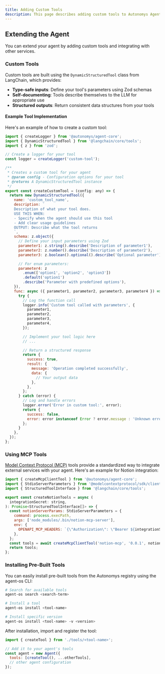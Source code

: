 ```yaml
---
title: Adding Custom Tools
description: This page describes adding custom tools to Autonomys Agents Framework
---
```


## Extending the Agent

You can extend your agent by adding custom tools and integrating with other services.

### Custom Tools

Custom tools are built using the `DynamicStructuredTool` class from LangChain, which provides:

- **Type-safe inputs**: Define your tool's parameters using Zod schemas
- **Self-documenting**: Tools describe themselves to the LLM for appropriate use
- **Structured outputs**: Return consistent data structures from your tools

#### Example Tool Implementation

Here's an example of how to create a custom tool:

```javascript
import { createLogger } from '@autonomys/agent-core';
import { DynamicStructuredTool } from '@langchain/core/tools';
import { z } from 'zod';

// Create a logger for your tool
const logger = createLogger('custom-tool');

/**
 * Creates a custom tool for your agent
 * @param config - Configuration options for your tool
 * @returns A DynamicStructuredTool instance
 */
export const createCustomTool = (config: any) => {
  return new DynamicStructuredTool({
    name: 'custom_tool_name',
    description: `
    Description of what your tool does.
    USE THIS WHEN:
    - Specify when the agent should use this tool
    - Add clear usage guidelines
    OUTPUT: Describe what the tool returns
    `,
    schema: z.object({
      // Define your input parameters using Zod
      parameter1: z.string().describe('Description of parameter1'),
      parameter2: z.number().describe('Description of parameter2'),
      parameter3: z.boolean().optional().describe('Optional parameter'),

      // For enum parameters:
      parameter4: z
        .enum(['option1', 'option2', 'option3'])
        .default('option1')
        .describe('Parameter with predefined options'),
    }),
    func: async ({ parameter1, parameter2, parameter3, parameter4 }) => {
      try {
        // Log the function call
        logger.info('Custom tool called with parameters', {
          parameter1,
          parameter2,
          parameter3,
          parameter4,
        });

        // Implement your tool logic here
        // ...

        // Return a structured response
        return {
          success: true,
          result: {
            message: 'Operation completed successfully',
            data: {
              // Your output data
            },
          },
        };
      } catch (error) {
        // Log and handle errors
        logger.error('Error in custom tool:', error);
        return {
          success: false,
          error: error instanceof Error ? error.message : 'Unknown error',
        };
      }
    },
  });
};
```

### Using MCP Tools

[Model Context Protocol (MCP)](https://docs.anthropic.com/en/docs/agents-and-tools/mcp) tools provide a standardized way to integrate external services with your agent. Here's an example for Notion integration:

```javascript
import { createMcpClientTool } from '@autonomys/agent-core';
import { StdioServerParameters } from '@modelcontextprotocol/sdk/client/stdio.js';
import { StructuredToolInterface } from '@langchain/core/tools';

export const createNotionTools = async (
  integrationSecret: string,
): Promise<StructuredToolInterface[]> => {
  const notionServerParams: StdioServerParameters = {
    command: process.execPath,
    args: ['node_modules/.bin/notion-mcp-server'],
    env: {
      OPENAPI_MCP_HEADERS: `{\"Authorization\": \"Bearer ${integrationSecret}\", \"Notion-Version\": \"2022-06-28\" }`,
    },
  };
  const tools = await createMcpClientTool('notion-mcp', '0.0.1', notionServerParams);
  return tools;
};
```

### Installing Pre-Built Tools

You can easily install pre-built tools from the Autonomys registry using the agent-os CLI:

```bash
# Search for available tools
agent-os search <search-term>

# Install a tool
agent-os install <tool-name>

# Install specific version
agent-os install <tool-name> -v <version>
```

After installation, import and register the tool:

```javascript
import { createTool } from './tools/<tool-name>';

// Add it to your agent's tools
const agent = new Agent({
  tools: [createTool(), ...otherTools],
  // other agent configuration
});
```